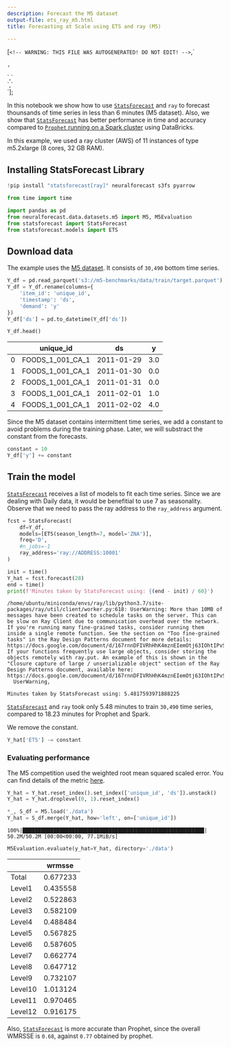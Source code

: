 ```yaml
---
description: Forecast the M5 dataset
output-file: ets_ray_m5.html
title: Forecasting at Scale using ETS and ray (M5)

---
```


[`<!-- WARNING: THIS FILE WAS AUTOGENERATED! DO NOT EDIT! -->`,`<div>
<style scoped>
    .dataframe tbody tr th:only-of-type {
        vertical-align: middle;
    }
    .dataframe tbody tr th {
        vertical-align: top;
    }
    .dataframe thead th {
        text-align: right;
    }
</style>
`,`
</div>`,`<div>
<style scoped>
    .dataframe tbody tr th:only-of-type {
        vertical-align: middle;
    }
    .dataframe tbody tr th {
        vertical-align: top;
    }
    .dataframe thead th {
        text-align: right;
    }
</style>
`,`
</div>`];

<div dangerouslySetInnerHTML={{ __html: quartoRawHtml[0] }} />

In this notebook we show how to use
[`StatsForecast`](https://Nixtla.github.io/statsforecast/src/core/core.html#statsforecast)
and `ray` to forecast thounsands of time series in less than 6 minutes
(M5 dataset). Also, we show that
[`StatsForecast`](https://Nixtla.github.io/statsforecast/src/core/core.html#statsforecast)
has better performance in time and accuracy compared to [`Prophet`
running on a Spark
cluster](http:nixtla.github.io/statsforecast/examples/Prophet_spark_m5.html)
using DataBricks.

In this example, we used a ray cluster (AWS) of 11 instances of type
m5.2xlarge (8 cores, 32 GB RAM).

## Installing StatsForecast Library

```python
!pip install "statsforecast[ray]" neuralforecast s3fs pyarrow
```


```python
from time import time

import pandas as pd
from neuralforecast.data.datasets.m5 import M5, M5Evaluation
from statsforecast import StatsForecast
from statsforecast.models import ETS
```

## Download data

The example uses the [M5
dataset](https://github.com/Mcompetitions/M5-methods/blob/master/M5-Competitors-Guide.pdf).
It consists of `30,490` bottom time series.

```python
Y_df = pd.read_parquet('s3://m5-benchmarks/data/train/target.parquet')
Y_df = Y_df.rename(columns={
    'item_id': 'unique_id', 
    'timestamp': 'ds', 
    'demand': 'y'
})
Y_df['ds'] = pd.to_datetime(Y_df['ds'])
```


```python
Y_df.head()
```

<div dangerouslySetInnerHTML={{ __html: quartoRawHtml[1] }} />

|     | unique_id        | ds         | y   |
|-----|------------------|------------|-----|
| 0   | FOODS_1_001_CA_1 | 2011-01-29 | 3.0 |
| 1   | FOODS_1_001_CA_1 | 2011-01-30 | 0.0 |
| 2   | FOODS_1_001_CA_1 | 2011-01-31 | 0.0 |
| 3   | FOODS_1_001_CA_1 | 2011-02-01 | 1.0 |
| 4   | FOODS_1_001_CA_1 | 2011-02-02 | 4.0 |

<div dangerouslySetInnerHTML={{ __html: quartoRawHtml[2] }} />

Since the M5 dataset contains intermittent time series, we add a
constant to avoid problems during the training phase. Later, we will
substract the constant from the forecasts.

```python
constant = 10
Y_df['y'] += constant
```

## Train the model

[`StatsForecast`](https://Nixtla.github.io/statsforecast/src/core/core.html#statsforecast)
receives a list of models to fit each time series. Since we are dealing
with Daily data, it would be benefitial to use 7 as seasonality. Observe
that we need to pass the ray address to the `ray_address` argument.

```python
fcst = StatsForecast(
    df=Y_df, 
    models=[ETS(season_length=7, model='ZNA')], 
    freq='D', 
    #n_jobs=-1
    ray_address='ray://ADDRESS:10001'
)
```


```python
init = time()
Y_hat = fcst.forecast(28)
end = time()
print(f'Minutes taken by StatsForecast using: {(end - init) / 60}')
```

``` text
/home/ubuntu/miniconda/envs/ray/lib/python3.7/site-packages/ray/util/client/worker.py:618: UserWarning: More than 10MB of messages have been created to schedule tasks on the server. This can be slow on Ray Client due to communication overhead over the network. If you're running many fine-grained tasks, consider running them inside a single remote function. See the section on "Too fine-grained tasks" in the Ray Design Patterns document for more details: https://docs.google.com/document/d/167rnnDFIVRhHhK4mznEIemOtj63IOhtIPvSYaPgI4Fg/edit#heading=h.f7ins22n6nyl. If your functions frequently use large objects, consider storing the objects remotely with ray.put. An example of this is shown in the "Closure capture of large / unserializable object" section of the Ray Design Patterns document, available here: https://docs.google.com/document/d/167rnnDFIVRhHhK4mznEIemOtj63IOhtIPvSYaPgI4Fg/edit#heading=h.1afmymq455wu
  UserWarning,
```

``` text
Minutes taken by StatsForecast using: 5.4817593971888225
```

[`StatsForecast`](https://Nixtla.github.io/statsforecast/src/core/core.html#statsforecast)
and `ray` took only 5.48 minutes to train `30,490` time series, compared
to 18.23 minutes for Prophet and Spark.

We remove the constant.

```python
Y_hat['ETS'] -= constant
```

### Evaluating performance

The M5 competition used the weighted root mean squared scaled error. You
can find details of the metric
[here](https://github.com/Mcompetitions/M5-methods/blob/master/M5-Competitors-Guide.pdf).

```python
Y_hat = Y_hat.reset_index().set_index(['unique_id', 'ds']).unstack()
Y_hat = Y_hat.droplevel(0, 1).reset_index()
```


```python
*_, S_df = M5.load('./data')
Y_hat = S_df.merge(Y_hat, how='left', on=['unique_id'])
```

``` text
100%|███████████████████████████████████████████████████████████| 50.2M/50.2M [00:00<00:00, 77.1MiB/s]
```

```python
M5Evaluation.evaluate(y_hat=Y_hat, directory='./data')
```

<div dangerouslySetInnerHTML={{ __html: quartoRawHtml[3] }} />

|         | wrmsse   |
|---------|----------|
| Total   | 0.677233 |
| Level1  | 0.435558 |
| Level2  | 0.522863 |
| Level3  | 0.582109 |
| Level4  | 0.488484 |
| Level5  | 0.567825 |
| Level6  | 0.587605 |
| Level7  | 0.662774 |
| Level8  | 0.647712 |
| Level9  | 0.732107 |
| Level10 | 1.013124 |
| Level11 | 0.970465 |
| Level12 | 0.916175 |

<div dangerouslySetInnerHTML={{ __html: quartoRawHtml[4] }} />

Also,
[`StatsForecast`](https://Nixtla.github.io/statsforecast/src/core/core.html#statsforecast)
is more accurate than Prophet, since the overall WMRSSE is `0.68`,
against `0.77` obtained by prophet.


